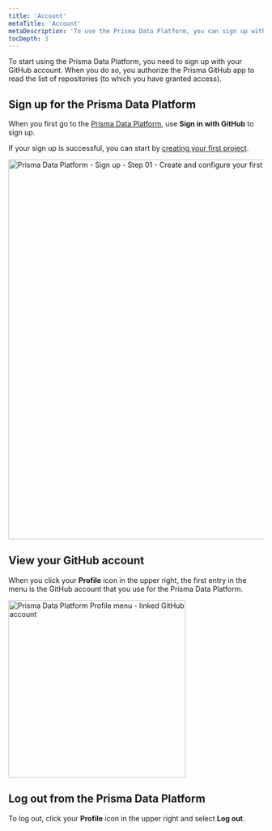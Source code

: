 ```yaml
---
title: 'Account'
metaTitle: 'Account'
metaDescription: 'To use the Prisma Data Platform, you can sign up with your GitHub account. If you already have an existing GitHub login session, '
tocDepth: 3
---
```


<TopBlock>

To start using the Prisma Data Platform, you need to sign up with your GitHub account. When you do so, you authorize the Prisma GitHub app to read the list of repositories (to which you have granted access).

</TopBlock>

## Sign up for the Prisma Data Platform

When you first go to the [Prisma Data Platform](https://cloud.prisma.io), use **Sign in with GitHub** to sign up.

If your sign up is successful, you can start by [creating your first project](/data-platform/projects/create).

<img
    src="https://res.cloudinary.com/prismaio/image/upload/v1666858984/docs/pdp/sign-up/sign-up-01-create-first-project_m2nhoc.png"
    alt="Prisma Data Platform - Sign up - Step 01 - Create and configure your first JavaScript/TypeScript project"
    width="750px"
/>

## View your GitHub account

When you click your **Profile** icon in the upper right, the first entry in the menu is the GitHub account that you use for the Prisma Data Platform.

<img
  src="https://res.cloudinary.com/prismaio/image/upload/v1663241566/docs/pdp/profile-menu-github-account_lctpzi.png"
  width="350px"
  alt="Prisma Data Platform Profile menu - linked GitHub account"
/>

## Log out from the Prisma Data Platform

To log out, click your **Profile** icon in the upper right and select **Log out**.